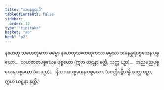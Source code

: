 ```yaml
---
title: "သမနန္တရာဒိ"
tableOfContents: false
sidebar:
  order: 12
type: "tipitaka"
basket: "ab"
book: "p2"
---
```



<DynamicBreadcrumb />

<Division number="180" book="p2" e="ch" v="38" p="77">

<Paragraph number="495" book="p2">
နဟေတု သဟေတုကော ဓမ္မော နဟေတုသဟေတုကဿ ဓမ္မဿ သမနန္တရပစ္စယေန ပစ္စယော…  သဟဇာတပစ္စယေန ပစ္စယော (ဣဟ ဃဋနာ နတ္ထိ, သတ္တ ပဉှာ)…  အညမညပစ္စယေန ပစ္စယော (ဆ ပဉှာ)…  နိဿယပစ္စယေန ပစ္စယော. (ပဝတ္တိပဋိသန္ဓိ သတ္တ ပဉှာ, ဣဟ ဃဋနာ နတ္ထိ.)
</Paragraph>
</Division>